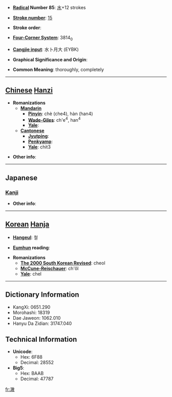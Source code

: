 * '''[[Wiktionary:Chinese radical index| Radical]] Number 85''': [[Wiktionary:Chinese radical index 水|水]]+12 strokes

* '''[[Wiktionary:Chinese total strokes index|Stroke number]]''': [[Wiktionary:Chinese total strokes index 15|15]]

* '''Stroke order''': 

* '''[[Wiktionary:Chinese four corner index|Four-Corner System]]''': 3814<sub>0</sub>

* '''[[Wiktionary:Chinese Cangjie index|Cangjie input]]''': 水卜月大 (EYBK)

* '''Graphical Significance and Origin''': 

* '''Common Meaning''': thoroughly, completely

----

== [[Chinese]] [[Hanzi]] ==

* '''Romanizations'''
** '''[[Mandarin]]'''
*** '''[[Pinyin]]''': chè (che4), hàn (han4)
*** '''[[Wade-Giles]]''': ch'e<sup>4</sup>, han<sup>4</sup>
*** '''[[Yale]]''': 
** '''[[Cantonese]]'''
*** '''[[Jyutping]]''':
*** '''[[Penkyamp]]''': 
*** '''[[Yale]]''': chit3

* '''Other info''': 

----

==Japanese==
===[[Kanji]]===
{{kanji|on readings=[[てつ]] (tetsu), [[でち]] (dechi)
|kun readings=[[きよい]] (kiyoi)
}}

* '''Other info''':  

----

== [[Korean]] [[Hanja]] ==

* '''[[Hangeul]]''': 철

* '''[[Eumhun]] reading''': 

* '''Romanizations'''
** '''[[The 2000 South Korean Revised Romanization|The 2000 South Korean Revised]]''': cheol
** '''[[McCune-Reischauer]]''': ch'ŏl
** '''[[Yale]]''': chel

----

== Dictionary Information ==

* KangXi: 0651.290
* Morohashi: 18319
* Dae Jaweon: 1062.010
* Hanyu Da Zidian: 31747.040

== Technical Information ==

* '''Unicode''':
** Hex: 6F88
** Decimal: 28552
* '''Big5''':
** Hex: BAAB
** Decimal: 47787

[[fr:澈]]